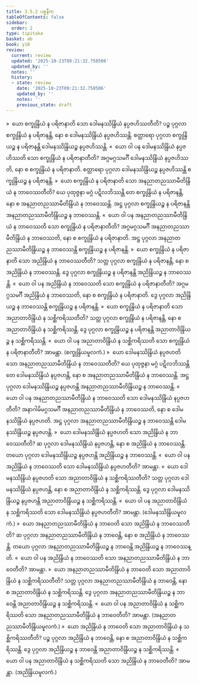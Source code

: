 ```yaml
---
title: 3.5.2 ပစ္စနီက
tableOfContents: false
sidebar:
  order: 2
type: tipitaka
basket: ab
book: y10
review:
  current: review
  updated: '2025-10-23T09:21:32.750506'
  updated_by: ''
  notes: ''
  history:
  - state: review
    date: '2025-10-23T09:21:32.750506'
    updated_by: ''
    notes: ''
    previous_state: draft
---
```



<ReviewStatus review={frontmatter.review} showDetails={true} />

<HypothesisAnnotation frontmatter={frontmatter} />

<DynamicBreadcrumb />

<Division number="471" book="y10" e="ch" v="35" p="324">

<Paragraph number="4301" book="y10">
»  ယော စက္ခုန္ဒြိယံ န ပရိဇာနာတိ သော ဒေါမနဿိန္ဒြိယံ နပ္ပဇဟိဿတီတိ?
</Paragraph>

<Paragraph number="4302" book="y10">
ပဉ္စ ပုဂ္ဂလာ စက္ခုန္ဒြိယံ န ပရိဇာနန္တိ, နော စ ဒေါမနဿိန္ဒြိယံ နပ္ပဇဟိဿန္တိ. စတ္တာရော ပုဂ္ဂလာ စက္ခုန္ဒြိယဉ္စ န ပရိဇာနန္တိ ဒေါမနဿိန္ဒြိယဉ္စ နပ္ပဇဟိဿန္တိ.
</Paragraph>

<Paragraph number="4303" book="y10">
«  ယော ဝါ ပန ဒေါမနဿိန္ဒြိယံ နပ္ပဇဟိဿတိ သော စက္ခုန္ဒြိယံ န ပရိဇာနာတီတိ?
</Paragraph>

<Paragraph number="4304" book="y10">
အဂ္ဂမဂ္ဂသမင်္ဂီ ဒေါမနဿိန္ဒြိယံ နပ္ပဇဟိဿတိ, နော စ စက္ခုန္ဒြိယံ န ပရိဇာနာတိ. စတ္တာရော ပုဂ္ဂလာ ဒေါမနဿိန္ဒြိယဉ္စ နပ္ပဇဟိဿန္တိ စက္ခုန္ဒြိယဉ္စ န ပရိဇာနန္တိ.
</Paragraph>

<Paragraph number="4305" book="y10">
»  ယော စက္ခုန္ဒြိယံ န ပရိဇာနာတိ သော အနညာတညဿာမီတိန္ဒြိယံ န ဘာဝေဿတီတိ?
</Paragraph>

<Paragraph number="4306" book="y10">
ယေ ပုထုဇ္ဇနာ မဂ္ဂံ ပဋိလဘိဿန္တိ တေ စက္ခုန္ဒြိယံ န ပရိဇာနန္တိ, နော စ အနညာတညဿာမီတိန္ဒြိယံ န ဘာဝေဿန္တိ. အဋ္ဌ ပုဂ္ဂလာ စက္ခုန္ဒြိယဉ္စ န ပရိဇာနန္တိ အနညာတညဿာမီတိန္ဒြိယဉ္စ န ဘာဝေဿန္တိ.
</Paragraph>

<Paragraph number="4307" book="y10">
«  ယော ဝါ ပန အနညာတညဿာမီတိန္ဒြိယံ န ဘာဝေဿတိ သော စက္ခုန္ဒြိယံ န ပရိဇာနာတီတိ?
</Paragraph>

<Paragraph number="4308" book="y10">
အဂ္ဂမဂ္ဂသမင်္ဂီ အနညာတညဿာမီတိန္ဒြိယံ န ဘာဝေဿတိ, နော စ စက္ခုန္ဒြိယံ န ပရိဇာနာတိ. အဋ္ဌ ပုဂ္ဂလာ အနညာတညဿာမီတိန္ဒြိယဉ္စ န ဘာဝေဿန္တိ စက္ခုန္ဒြိယဉ္စ န ပရိဇာနန္တိ.
</Paragraph>

<Paragraph number="4309" book="y10">
»  ယော စက္ခုန္ဒြိယံ န ပရိဇာနာတိ သော အညိန္ဒြိယံ န ဘာဝေဿတီတိ?
</Paragraph>

<Paragraph number="4310" book="y10">
သတ္တ ပုဂ္ဂလာ စက္ခုန္ဒြိယံ န ပရိဇာနန္တိ, နော စ အညိန္ဒြိယံ န ဘာဝေဿန္တိ. ဒွေ ပုဂ္ဂလာ စက္ခုန္ဒြိယဉ္စ န ပရိဇာနန္တိ အညိန္ဒြိယဉ္စ န ဘာဝေဿန္တိ.
</Paragraph>

<Paragraph number="4311" book="y10">
«  ယော ဝါ ပန အညိန္ဒြိယံ န ဘာဝေဿတိ သော စက္ခုန္ဒြိယံ န ပရိဇာနာတီတိ?
</Paragraph>

<Paragraph number="4312" book="y10">
အဂ္ဂမဂ္ဂသမင်္ဂီ အညိန္ဒြိယံ န ဘာဝေဿတိ, နော စ စက္ခုန္ဒြိယံ န ပရိဇာနာတိ. ဒွေ ပုဂ္ဂလာ အညိန္ဒြိယဉ္စ န ဘာဝေဿန္တိ စက္ခုန္ဒြိယဉ္စ န ပရိဇာနန္တိ.
</Paragraph>

<Paragraph number="4313" book="y10">
»  ယော စက္ခုန္ဒြိယံ န ပရိဇာနာတိ သော အညာတာဝိန္ဒြိယံ န သစ္ဆိကရိဿတီတိ?
</Paragraph>

<Paragraph number="4314" book="y10">
သတ္တ ပုဂ္ဂလာ စက္ခုန္ဒြိယံ န ပရိဇာနန္တိ, နော စ အညာတာဝိန္ဒြိယံ န သစ္ဆိကရိဿန္တိ. ဒွေ ပုဂ္ဂလာ စက္ခုန္ဒြိယဉ္စ န ပရိဇာနန္တိ အညာတာဝိန္ဒြိယဉ္စ န သစ္ဆိကရိဿန္တိ.
</Paragraph>

<Paragraph number="4315" book="y10">
«  ယော ဝါ ပန အညာတာဝိန္ဒြိယံ န သစ္ဆိကရိဿတိ သော စက္ခုန္ဒြိယံ န ပရိဇာနာတီတိ? အာမန္တာ. (စက္ခုန္ဒြိယမူလကံ.)
</Paragraph>

</Division>
<Division number="472" book="y10" e="ch" v="35" p="325">

<Paragraph number="4316" book="y10">
»  ယော ဒေါမနဿိန္ဒြိယံ နပ္ပဇဟတိ သော အနညာတညဿာမီတိန္ဒြိယံ န ဘာဝေဿတီတိ?
</Paragraph>

<Paragraph number="4317" book="y10">
ယေ ပုထုဇ္ဇနာ မဂ္ဂံ ပဋိလဘိဿန္တိ တေ ဒေါမနဿိန္ဒြိယံ နပ္ပဇဟန္တိ, နော စ အနညာတညဿာမီတိန္ဒြိယံ န ဘာဝေဿန္တိ. အဋ္ဌ ပုဂ္ဂလာ ဒေါမနဿိန္ဒြိယဉ္စ နပ္ပဇဟန္တိ အနညာတညဿာမီတိန္ဒြိယဉ္စ န ဘာဝေဿန္တိ.
</Paragraph>

<Paragraph number="4318" book="y10">
«  ယော ဝါ ပန အနညာတညဿာမီတိန္ဒြိယံ န ဘာဝေဿတိ သော ဒေါမနဿိန္ဒြိယံ နပ္ပဇဟတီတိ?
</Paragraph>

<Paragraph number="4319" book="y10">
အနာဂါမိမဂ္ဂသမင်္ဂီ အနညာတညဿာမီတိန္ဒြိယံ န ဘာဝေဿတိ, နော စ ဒေါမနဿိန္ဒြိယံ နပ္ပဇဟတိ. အဋ္ဌ ပုဂ္ဂလာ အနညာတညဿာမီတိန္ဒြိယဉ္စ န ဘာဝေဿန္တိ ဒေါမနဿိန္ဒြိယဉ္စ နပ္ပဇဟန္တိ.
</Paragraph>

<Paragraph number="4320" book="y10">
»  ယော ဒေါမနဿိန္ဒြိယံ နပ္ပဇဟတိ သော အညိန္ဒြိယံ န ဘာဝေဿတီတိ?
</Paragraph>

<Paragraph number="4321" book="y10">
ဆ ပုဂ္ဂလာ ဒေါမနဿိန္ဒြိယံ နပ္ပဇဟန္တိ, နော စ အညိန္ဒြိယံ န ဘာဝေဿန္တိ. တယော ပုဂ္ဂလာ ဒေါမနဿိန္ဒြိယဉ္စ နပ္ပဇဟန္တိ အညိန္ဒြိယဉ္စ န ဘာဝေဿန္တိ.
</Paragraph>

<Paragraph number="4322" book="y10">
«  ယော ဝါ ပန အညိန္ဒြိယံ န ဘာဝေဿတိ သော ဒေါမနဿိန္ဒြိယံ နပ္ပဇဟတီတိ? အာမန္တာ.
</Paragraph>

<Paragraph number="4323" book="y10">
»  ယော ဒေါမနဿိန္ဒြိယံ နပ္ပဇဟတိ သော အညာတာဝိန္ဒြိယံ န သစ္ဆိကရိဿတီတိ?
</Paragraph>

<Paragraph number="4324" book="y10">
သတ္တ ပုဂ္ဂလာ ဒေါမနဿိန္ဒြိယံ နပ္ပဇဟန္တိ, နော စ အညာတာဝိန္ဒြိယံ န သစ္ဆိကရိဿန္တိ. ဒွေ ပုဂ္ဂလာ ဒေါမနဿိန္ဒြိယဉ္စ နပ္ပဇဟန္တိ အညာတာဝိန္ဒြိယဉ္စ န သစ္ဆိကရိဿန္တိ.
</Paragraph>

<Paragraph number="4325" book="y10">
«  ယော ဝါ ပန အညာတာဝိန္ဒြိယံ န သစ္ဆိကရိဿတိ သော ဒေါမနဿိန္ဒြိယံ နပ္ပဇဟတီတိ? အာမန္တာ. (ဒေါမနဿိန္ဒြိယမူလကံ.)
</Paragraph>

</Division>
<Division number="473" book="y10" e="ch" v="35" p="325">

<Paragraph number="4326" book="y10">
»  ယော အနညာတညဿာမီတိန္ဒြိယံ န ဘာဝေတိ သော အညိန္ဒြိယံ န ဘာဝေဿတီတိ?
</Paragraph>

<Paragraph number="4327" book="y10">
ဆ ပုဂ္ဂလာ အနညာတညဿာမီတိန္ဒြိယံ န ဘာဝေန္တိ, နော စ အညိန္ဒြိယံ န ဘာဝေဿန္တိ. တယော ပုဂ္ဂလာ အနညာတညဿာမီတိန္ဒြိယဉ္စ န ဘာဝေန္တိ အညိန္ဒြိယဉ္စ န ဘာဝေဿန္တိ.
</Paragraph>

<Paragraph number="4328" book="y10">
«  ယော ဝါ ပန အညိန္ဒြိယံ န ဘာဝေဿတိ သော အနညာတညဿာမီတိန္ဒြိယံ န ဘာဝေတီတိ? အာမန္တာ.
</Paragraph>

<Paragraph number="4329" book="y10">
»  ယော အနညာတညဿာမီတိန္ဒြိယံ န ဘာဝေတိ သော အညာတာဝိန္ဒြိယံ န သစ္ဆိကရိဿတီတိ?
</Paragraph>

<Paragraph number="4330" book="y10">
သတ္တ ပုဂ္ဂလာ အနညာတညဿာမီတိန္ဒြိယံ န ဘာဝေန္တိ, နော စ အညာတာဝိန္ဒြိယံ န သစ္ဆိကရိဿန္တိ. ဒွေ ပုဂ္ဂလာ အနညာတညဿာမီတိန္ဒြိယဉ္စ န ဘာဝေန္တိ အညာတာဝိန္ဒြိယဉ္စ န သစ္ဆိကရိဿန္တိ.
</Paragraph>

<Paragraph number="4331" book="y10">
«  ယော ဝါ ပန အညာတာဝိန္ဒြိယံ န သစ္ဆိကရိဿတိ သော အနညာတညဿာမီတိန္ဒြိယံ န ဘာဝေတီတိ? အာမန္တာ. (အနညာတညဿာမီတိန္ဒြိယမူလကံ.)
</Paragraph>

</Division>
<Division number="474" book="y10" e="ch" v="35" p="326">

<Paragraph number="4332" book="y10">
»  ယော အညိန္ဒြိယံ န ဘာဝေတိ သော အညာတာဝိန္ဒြိယံ န သစ္ဆိကရိဿတီတိ?
</Paragraph>

<Paragraph number="4333" book="y10">
ပဉ္စ ပုဂ္ဂလာ အညိန္ဒြိယံ န ဘာဝေန္တိ, နော စ အညာတာဝိန္ဒြိယံ န သစ္ဆိကရိဿန္တိ. ဒွေ ပုဂ္ဂလာ အညိန္ဒြိယဉ္စ န ဘာဝေန္တိ အညာတာဝိန္ဒြိယဉ္စ န သစ္ဆိကရိဿန္တိ.
</Paragraph>

<Paragraph number="4334" book="y10">
«  ယော ဝါ ပန အညာတာဝိန္ဒြိယံ န သစ္ဆိကရိဿတိ သော အညိန္ဒြိယံ န ဘာဝေတီတိ? အာမန္တာ. (အညိန္ဒြိယမူလကံ.)
</Paragraph>
</Division>